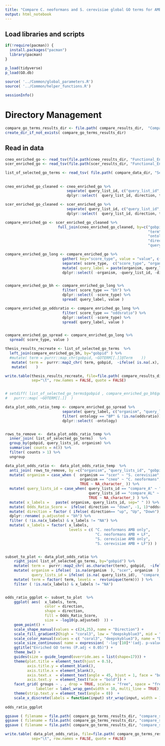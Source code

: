 ```yaml
---
title: "Compare C. neoformans and S. cerevisiae global GO terms for AMB + LF drug synergy project"
output: html_notebook
---
```



## Load libraries and scripts
```r

if(!require(pacman)) {
  install.packages("pacman")
  library(pacman)
}

p_load(tidyverse)
p_load(GO.db)
		
source( '../Common/global_parameters.R')
source( '../Common/helper_functions.R')

sessionInfo()

```

# Directory Management
```r

compare_go_terms_results_dir <- file.path( compare_results_dir,  "Compare_Global_Enrichment" ) 
create_dir_if_not_exists( compare_go_terms_results_dir)

```


## Read in data 
```r

cneo_enriched_go <- read_tsv(file.path(cneo_results_dir, "Functional_Enrichment/To_Use_k_0_Remove_5a/GOStat/enriched_go_terms_global.txt"))
scer_enriched_go <- read_tsv(file.path(scer_results_dir, "Functional_Enrichment/To_Use_k_1/GOStat/enriched_go_terms_global.txt" ) )

list_of_selected_go_terms <- read_tsv( file.path( compare_data_dir, "Selected_GO_Terms/list_of_selected_GO_terms.txt"), col_names = TRUE)


```


## 
```r

cneo_enriched_go_cleaned <- cneo_enriched_go %>%
                            separate( query_list_id, c("query_list_id", "direction"), sep="\\.") %>%
                            dplyr::select(  query_list_id, direction, term, bh, oddsratio, gobpid, ontology) 

scer_enriched_go_cleaned <- scer_enriched_go %>%
                            separate( query_list_id, c("query_list_id", "direction"), sep="\\.")  %>%
                            dplyr::select(  query_list_id, direction, term, bh, oddsratio, gobpid, ontology)

```


```r
compare_enriched_go <- scer_enriched_go_cleaned %>%
                        full_join(cneo_enriched_go_cleaned, by=c("gobpid" = "gobpid",
                                                                 "term" = "term",
                                                                 "ontology" = "ontology",
                                                                 "direction" = "direction",
                                                                 "query_list_id" = "query_list_id"), suffix=c(".scer", ".cneo") ) 

compare_enriched_go_long <- compare_enriched_go %>%
                          gather( key="score_type", value = "value", c("bh.scer", "bh.cneo", "oddsratio.scer", "oddsratio.cneo") ) %>%
                          separate( score_type,  c("score_type", "organism"),   sep="\\."  ) %>%
                          mutate( query_label = paste(organism, query_list_id, direction, sep=",") )  %>%
                          dplyr::select( -organism, -query_list_id, -direction )  


compare_enriched_go_bh <- compare_enriched_go_long %>%
                          filter( score_type == "bh") %>%
                          dplyr::select( -score_type) %>%
                          spread( query_label, value )

compare_enriched_go_oddsratio <- compare_enriched_go_long %>%
                          filter( score_type == "oddsratio") %>%
                          dplyr::select( -score_type) %>%
                          spread( query_label, value )


compare_enriched_go_spread <- compare_enriched_go_long %>%
  spread( score_type, value )


```



```r

thesis_results_recreate <- list_of_selected_go_terms  %>%
  left_join(compare_enriched_go_bh, by="gobpid" ) %>%
  #mutate( term = purrr::map_chr(gobpid, ~GOTERM[[.]]@Term    ))
   mutate( term =  purrr::map2_chr( term, gobpid,  ~ifelse( is.na(.x), GOTERM[[.y]]@Term, .x)) ) %>%
   mutate(    )

write.table(thesis_results_recreate, file=file.path( compare_results_dir, "Compare_Global_Enrichment/thesis_results_recreate.tab"  ),
            sep="\t", row.names = FALSE, quote = FALSE)


# setdiff( list_of_selected_go_terms$gobpid , compare_enriched_go_bh$gobpid) %>%
#   purrr::map( ~GOTERM[[.]]  )


```



```r

data_plot_odds_ratio_temp <- compare_enriched_go_spread %>%
                          separate( query_label, c("organism", "query_lists_id", "direction"), sep=",") %>%
                          filter( ontology == "BP" & !is.na(oddsratio)) %>%
                          dplyr::select( -ontology)


rows_to_remove <-  data_plot_odds_ratio_temp %>%
  inner_join( list_of_selected_go_terms)   %>%
  group_by(gobpid, query_lists_id, organism) %>%
  summarise( counts = n()) %>%
  filter( counts > 1) %>%
  ungroup 

data_plot_odds_ratio <-  data_plot_odds_ratio_temp  %>%
  anti_join( rows_to_remove, by =c("organism", "query_lists_id", "gobpid" )  ) %>%
  mutate( organism = case_when (  organism == "scer" ~ "S. cerevisiae",
                                  organism == "cneo" ~ "C. neoformans",
                                  TRUE ~ NA_character_ )) %>%
  mutate( query_lists_id = case_when( query_lists_id == "compare_A" ~ "AMB only",
                                      query_lists_id == "compare_AL" ~ "AMB + LF",
                                      TRUE ~ NA_character_) ) %>%
  mutate( x_labels =   paste( organism, query_lists_id, sep=" " )) %>%
  mutate( Odds_Ratio_Score =  ifelse( direction == "down", -1, 1)*oddsratio ) %>%
  mutate( direction = factor ( ifelse( direction== "up", "Up", "Down"), levels = c("Up", "Down"))) %>%
  dplyr::rename( p.adjusted = "bh") %>%
  filter ( !is.na(x_labels) & x_labels != "NA") %>%
  mutate( x_labels = factor( x_labels, 
                             levels = c( "C. neoformans AMB only",
                                         "C. neoformans AMB + LF",
                                         "S. cerevisiae AMB only",
                                         "S. cerevisiae AMB + LF")) )  


subset_to_plot <- data_plot_odds_ratio %>%
    right_join( list_of_selected_go_terms, by="gobpid") %>%
    mutate( term =  purrr::map2_chr( as.character(term), gobpid,  ~ifelse( is.na(.x), GOTERM[[.y]]@Term, .x)) ) %>%
    mutate( organism = ifelse(  is.na(organism  ), "scer", organism  ),
            query_lists_id = ifelse( is.na( query_lists_id),  "compare_A", query_lists_id)) %>%
    mutate( term = factor( term, levels =  rev(unique(term))) ) %>%
    filter ( !is.na(x_labels) & x_labels != "NA")


odds_ratio_ggplot <- subset_to_plot  %>%
    ggplot( aes(  x_labels, term,
                  color = direction,
                  shape = direction, 
                  fill = Odds_Ratio_Score, 
                  size = -log10(p.adjusted)  )) +
    geom_point() + 
    scale_shape_manual(values = c(24,25), name = "Direction") +
    scale_fill_gradient2(high = "coral3", low = "deepskyblue3", mid = "white", name=str_wrap("Odds Ratio Score", width=15)) + 
    scale_color_manual(values = c( "coral3", "deepskyblue3"), name = "Direction") +
    scale_size_continuous( name = expression( '-log'[10]*'(adj. p-value)') ) +
    ggtitle("Enriched GO terms (P.adj < 0.05)") +
    theme_bw() +
    guides(size = guide_legend(override.aes = list(shape=17))) +
    theme(plot.title = element_text(hjust = 0.5), 
          axis.title.y = element_blank(), 
          axis.title.x = element_blank(),
          axis.text.x  = element_text(angle = 45, hjust = 1, face = "bold"), 
          axis.text.y  = element_text(face = "bold")) +
    facet_grid( groups ~ . , drop = TRUE, scales = "free", space = "free", 
              labeller = label_wrap_gen(width = 10, multi_line = TRUE))  +
    theme(strip.text.y = element_text(angle = 0))  +
    scale_x_discrete(labels = function(input) str_wrap(input, width = 15))
  
odds_ratio_ggplot
```


```r
ggsave ( filename = file.path( compare_go_terms_results_dir, "compare_s_cerevisiae_c_neoformans_go_terms.png"),  width= 10,  height = 12 )
ggsave ( filename = file.path( compare_go_terms_results_dir, "compare_s_cerevisiae_c_neoformans_go_terms.pdf"),  width= 10,  height = 12 )
ggsave ( filename = file.path( compare_go_terms_results_dir, "compare_s_cerevisiae_c_neoformans_go_terms.tiff"), width= 10,  height = 12 )

write.table( data_plot_odds_ratio, file=file.path( compare_go_terms_results_dir, "data_plot_odds_ratio.txt"),
            sep="\t", row.names = FALSE, quote = FALSE)

```

















